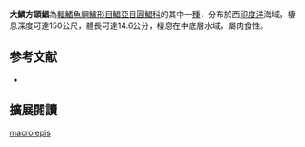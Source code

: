 {{Speciesbox
| status = NE
| status_system = IUCN3.1
| image = 
| genus = Cubiceps
| species = macrolepis
| authority = [[Agafonova|Agafonova]], 1988
| synonyms = 
}}

'''大鱗方頭鯧'''為[[輻鰭魚綱|輻鰭魚綱]][[鱸形目|鱸形目]][[鯧亞目|鯧亞目]][[圓鯧科|圓鯧科]]的其中一[[種|種]]，分布於西[[印度洋|印度洋]]海域，棲息深度可達150公尺，體長可達14.6公分，棲息在中底層水域，屬肉食性。

== 参考文献 ==
{{reflist}}
*{{FishBase_species|genus=Cubiceps|species=macrolepis|year=2012|month=7}}

== 擴展閱讀 == 
{{refbegin}}
{{wikispecies-inline|Cubiceps macrolepis|大鱗方頭鯧}}
{{refend}}
{{Taxonbar|from=Q1977200}}

[[Category:方頭鯧屬|macrolepis]]


{{鱸形目小作品}}